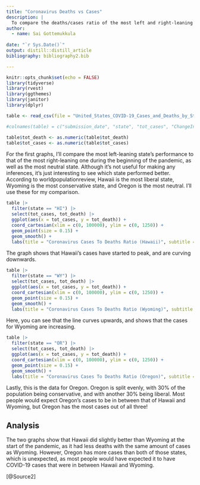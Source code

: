 ```yaml
---
title: "Coronavirus Deaths vs Cases"
description: |
  To compare the deaths/cases ratio of the most left and right-leaning states.
author:
  - name: Sai Gottemukkula
    
date: "`r Sys.Date()`"
output: distill::distill_article
bibliography: bibliography2.bib

---
```


```r
knitr::opts_chunk$set(echo = FALSE)
library(tidyverse)
library(rvest)
library(ggthemes)
library(janitor)
library(dplyr)
```

```r
table <- read_csv(file = "United_States_COVID-19_Cases_and_Deaths_by_State_over_Time.csv", show_col_types = FALSE)
```

```r
#colnames(table) = c("submission_date", "state", "tot_cases", "ChangeInTotalPercent")

table$tot_death <- as.numeric(table$tot_death)
table$tot_cases <- as.numeric(table$tot_cases)
```

For the first graphs, I'll compare the most left-leaning state's performance to that of the most right-leaning one during the beginning of the pandemic, as well as the most neutral state. Although it's not useful for making any inferences, it's just interesting to see which state performed better. According to worldpopulationreview, Hawaii is the most liberal state, Wyoming is the most conservative state, and Oregon is the most neutral. I'll use these for my comparison.

```r
table |>
  filter(state == "HI") |>
  select(tot_cases, tot_death) |>
  ggplot(aes(x = tot_cases, y = tot_death)) +
  coord_cartesian(xlim = c(0, 100000), ylim = c(0, 1250)) +
  geom_point(size = 0.15) + 
  geom_smooth() +
  labs(title = "Coronavirus Cases To Deaths Ratio (Hawaii)", subtitle = "The line curves downwards", x = "Coronavirus Cases", y = "Coronavirus Deaths", caption = "Source: CDC")
```

The graph shows that Hawaii's cases have started to peak, and are curving downwards.

```r
table |>
  filter(state == "WY") |>
  select(tot_cases, tot_death) |>
  ggplot(aes(x = tot_cases, y = tot_death)) +
  coord_cartesian(xlim = c(0, 100000), ylim = c(0, 1250)) +
  geom_point(size = 0.15) + 
  geom_smooth() +
  labs(title = "Coronavirus Cases To Deaths Ratio (Wyoming)", subtitle = "The line curves upwards", x = "Coronavirus Cases", y = "Coronavirus Deaths", caption = "Source: CDC")
```

Here, you can see that the line curves upwards, and shows that the cases for Wyoming are increasing.

```r
table |>
  filter(state == "OR") |>
  select(tot_cases, tot_death) |>
  ggplot(aes(x = tot_cases, y = tot_death)) +
  coord_cartesian(xlim = c(0, 100000), ylim = c(0, 1250)) +
  geom_point(size = 0.15) + 
  geom_smooth() +
  labs(title = "Coronavirus Cases To Deaths Ratio (Oregon)", subtitle = "The line has no distinct curve", x = "Coronavirus Cases", y = "Coronavirus Deaths", caption = "Source: CDC")
```

Lastly, this is the data for Oregon. Oregon is split evenly, with 30% of the population being conservative, and with another 30% being liberal. Most people would expect Oregon's cases to be in between that of Hawaii and Wyoming, but Oregon has the most cases out of all three!

## Analysis
The two graphs show that Hawaii did slightly better than Wyoming at the start of the pandemic, as it had less deaths with the same amount of cases as Wyoming. However, Oregon has more cases than both of those states, which is unexpected, as most people would have expected it to have COVID-19 cases that were in between Hawaii and Wyoming.


[@Source2]